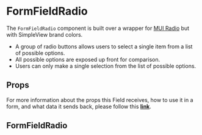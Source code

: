 
<Meta title='FormFields/FormFieldRadio/Readme' />

# FormFieldRadio

The `FormFieldRadio` component is built over a wrapper for [MUI Radio](https://mui.com/components/radio-buttons/) but with SimpleView brand colors.

- A group of radio buttons allows users to select a single item from a list of possible options.
- All possible options are exposed up front for comparison.
- Users can only make a single selection from the list of possible options.

## Props

For more information about the props this Field receives, how to use it in a form, and what data it sends back, please follow this [**link**](https://simpleviewinc.github.io/sv-mosaic/master/?path=/docs/components-form-readme--page#formfieldradio).

## FormFieldRadio

<Preview withSource='none'>
  <stories.Playground />
</Preview>
